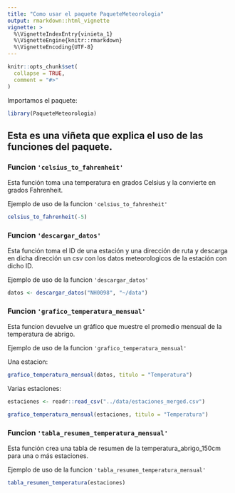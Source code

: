 ```yaml
---
title: "Como usar el paquete PaqueteMeteorologia"
output: rmarkdown::html_vignette
vignette: >
  %\VignetteIndexEntry{vinieta_1}
  %\VignetteEngine{knitr::rmarkdown}
  %\VignetteEncoding{UTF-8}
---
```


```r
knitr::opts_chunk$set(
  collapse = TRUE,
  comment = "#>"
)
```

Importamos el paquete:

```r
library(PaqueteMeteorologia)
```

## Esta es una viñeta que explica el uso de las funciones del paquete.

### Funcion `'celsius_to_fahrenheit'`

Esta función toma una temperatura en grados Celsius y la convierte en grados Fahrenheit.

Ejemplo de uso de la funcion `'celsius_to_fahrenheit'`

```r
celsius_to_fahrenheit(-5)
```

### Funcion `'descargar_datos'`

Esta función toma el ID de una estación y una dirección de ruta y descarga en dicha dirección un csv con los datos meteorologicos de la estación con dicho ID.

Ejemplo de uso de la funcion `'descargar_datos'`

```r
datos <- descargar_datos("NH0098", "~/data")
```

### Funcion `'grafico_temperatura_mensual'`

Esta funcion devuelve un gráfico que muestre el promedio mensual de la temperatura de abrigo.

Ejemplo de uso de la funcion `'grafico_temperatura_mensual'`

Una estacion:

```r
grafico_temperatura_mensual(datos, titulo = "Temperatura")
```

Varias estaciones:

```r
estaciones <- readr::read_csv("../data/estaciones_merged.csv")

grafico_temperatura_mensual(estaciones, titulo = "Temperatura")
```

### Funcion `'tabla_resumen_temperatura_mensual'`

Esta función crea una tabla de resumen de la temperatura_abrigo_150cm para una o más estaciones.

Ejemplo de uso de la funcion `'tabla_resumen_temperatura_mensual'`

```r
tabla_resumen_temperatura(estaciones)
```
